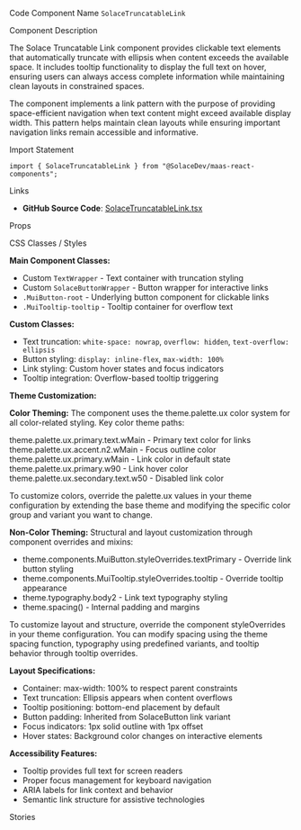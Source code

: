 
<Meta of={SolaceTruncatableLinkStories} />

<Title>Solace Truncatable Link</Title>

<Description of={SolaceTruncatableLinkStories} />

<Subtitle>Code Component Name</Subtitle>
`SolaceTruncatableLink`

<Subtitle>Component Description</Subtitle>

The Solace Truncatable Link component provides clickable text elements that automatically truncate with ellipsis when content exceeds the available space. It includes tooltip functionality to display the full text on hover, ensuring users can always access complete information while maintaining clean layouts in constrained spaces.

The component implements a link pattern with the purpose of providing space-efficient navigation when text content might exceed available display width. This pattern helps maintain clean layouts while ensuring important navigation links remain accessible and informative.

<Subtitle>Import Statement</Subtitle>

```tsx
import { SolaceTruncatableLink } from "@SolaceDev/maas-react-components";
```

<Subtitle>Links</Subtitle>

- **GitHub Source Code**: [SolaceTruncatableLink.tsx](https://github.com/SolaceDev/maas-react-components/blob/main/src/components/SolaceTruncatableLink.tsx)

<Subtitle>Props</Subtitle>

<ArgTypes of={SolaceTruncatableLinkStories} />

<Subtitle>CSS Classes / Styles</Subtitle>

**Main Component Classes:**

- Custom `TextWrapper` - Text container with truncation styling
- Custom `SolaceButtonWrapper` - Button wrapper for interactive links
- `.MuiButton-root` - Underlying button component for clickable links
- `.MuiTooltip-tooltip` - Tooltip container for overflow text

**Custom Classes:**

- Text truncation: `white-space: nowrap`, `overflow: hidden`, `text-overflow: ellipsis`
- Button styling: `display: inline-flex`, `max-width: 100%`
- Link styling: Custom hover states and focus indicators
- Tooltip integration: Overflow-based tooltip triggering

**Theme Customization:**

**Color Theming:**
The component uses the theme.palette.ux color system for all color-related styling. Key color theme paths:

<div style={{ display: "flex", alignItems: "center", margin: "8px 0" }}>
	<div
		style={{
			width: "16px",
			height: "16px",
			backgroundColor: "#333333",
			border: "1px solid rgba(0,0,0,0.2)",
			borderRadius: "3px",
			marginRight: "8px"
		}}
	></div>
	<span>theme.palette.ux.primary.text.wMain - Primary text color for links</span>
</div>
<div style={{ display: "flex", alignItems: "center", margin: "8px 0" }}>
	<div
		style={{
			width: "16px",
			height: "16px",
			backgroundColor: "#0066CC",
			border: "1px solid rgba(0,0,0,0.2)",
			borderRadius: "3px",
			marginRight: "8px"
		}}
	></div>
	<span>theme.palette.ux.accent.n2.wMain - Focus outline color</span>
</div>
<div style={{ display: "flex", alignItems: "center", margin: "8px 0" }}>
	<div
		style={{
			width: "16px",
			height: "16px",
			backgroundColor: "#0066CC",
			border: "1px solid rgba(0,0,0,0.2)",
			borderRadius: "3px",
			marginRight: "8px"
		}}
	></div>
	<span>theme.palette.ux.primary.wMain - Link color in default state</span>
</div>
<div style={{ display: "flex", alignItems: "center", margin: "8px 0" }}>
	<div
		style={{
			width: "16px",
			height: "16px",
			backgroundColor: "#0052A3",
			border: "1px solid rgba(0,0,0,0.2)",
			borderRadius: "3px",
			marginRight: "8px"
		}}
	></div>
	<span>theme.palette.ux.primary.w90 - Link hover color</span>
</div>
<div style={{ display: "flex", alignItems: "center", margin: "8px 0" }}>
	<div
		style={{
			width: "16px",
			height: "16px",
			backgroundColor: "#999999",
			border: "1px solid rgba(0,0,0,0.2)",
			borderRadius: "3px",
			marginRight: "8px"
		}}
	></div>
	<span>theme.palette.ux.secondary.text.w50 - Disabled link color</span>
</div>

To customize colors, override the palette.ux values in your theme configuration by extending the base theme and modifying the specific color group and variant you want to change.

**Non-Color Theming:**
Structural and layout customization through component overrides and mixins:

- theme.components.MuiButton.styleOverrides.textPrimary - Override link button styling
- theme.components.MuiTooltip.styleOverrides.tooltip - Override tooltip appearance
- theme.typography.body2 - Link text typography styling
- theme.spacing() - Internal padding and margins

To customize layout and structure, override the component styleOverrides in your theme configuration. You can modify spacing using the theme spacing function, typography using predefined variants, and tooltip behavior through tooltip overrides.

**Layout Specifications:**

- Container: max-width: 100% to respect parent constraints
- Text truncation: Ellipsis appears when content overflows
- Tooltip positioning: bottom-end placement by default
- Button padding: Inherited from SolaceButton link variant
- Focus indicators: 1px solid outline with 1px offset
- Hover states: Background color changes on interactive elements

**Accessibility Features:**

- Tooltip provides full text for screen readers
- Proper focus management for keyboard navigation
- ARIA labels for link context and behavior
- Semantic link structure for assistive technologies

<Subtitle>Stories</Subtitle>

<CustomStories />
